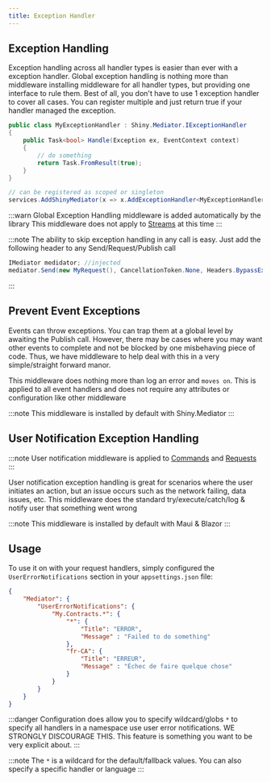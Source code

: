 ```yaml
---
title: Exception Handler
---
```


## Exception Handling

Exception handling across all handler types is easier than ever with a exception handler.  Global exception handling is nothing more than 
middleware installing middleware for all handler types, but providing one interface to rule them.  Best of all, you don't have to use 1 exception handler
to cover all cases.  You can register multiple and just return true if your handler managed the exception.

```csharp
public class MyExceptionHandler : Shiny.Mediator.IExceptionHandler
{
    public Task<bool> Handle(Exception ex, EventContext context)
    {
        // do something
        return Task.FromResult(true);
    }
}

// can be registered as scoped or singleton
services.AddShinyMediator(x => x.AddExceptionHandler<MyExceptionHandler>());
```

:::warn
Global Exception Handling middleware is added automatically by the library
This middleware does not apply to [Streams](./streams) at this time
:::

:::note
The ability to skip exception handling in any call is easy.  Just add the following header to any Send/Request/Publish call

```csharp
IMediator medidator; //injected
mediator.Send(new MyRequest(), CancellationToken.None, Headers.BypassExceptionHandling);
```
:::

## Prevent Event Exceptions

Events can throw exceptions.  You can trap them at a global level by awaiting the Publish call.  However, there may be cases
where you may want other events to complete and not be blocked by one misbehaving piece of code.  Thus, we have middleware to help
deal with this in a very simple/straight forward manor.  

This middleware does nothing more than log an error and `moves on`.  This is applied to all event handlers and does not require any attributes
or configuration like other middleware

:::note
This middleware is installed by default with Shiny.Mediator
:::

## User Notification Exception Handling
:::note
User notification middleware is applied to [Commands](./commands) and [Requests](./requests)
:::

User notification exception handling is great for scenarios where the user initiates an action, but an issue occurs
such as the network failing, data issues, etc.  This middleware does the standard try/execute/catch/log & notify user
that something went wrong

:::note
This middleware is installed by default with Maui & Blazor
:::

## Usage

To use it on with your request handlers, simply configured the `UserErrorNotifications` section in your `appsettings.json` file:

```json
{
    "Mediator": {
        "UserErrorNotifications": {
            "My.Contracts.*": {
                "*": {
                    "Title": "ERROR",
                    "Message" : "Failed to do something"
                },
                "fr-CA": {
                    "Title": "ERREUR",
                    "Message" : "Échec de faire quelque chose"
                }
            }
        }
    }
}
```

:::danger
Configuration does allow you to specify wildcard/globs `*` to specify all handlers in a namespace use user error notifications. 
WE STRONGLY DISCOURAGE THIS.  This feature is something you want to be very explicit about.
:::


:::note
The `*` is a wildcard for the default/fallback values.  You can also specify a specific handler or language
:::